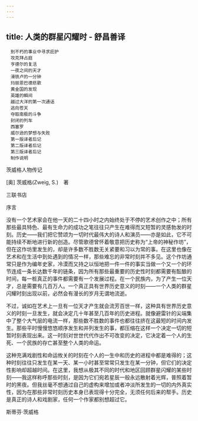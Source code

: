 ```yaml
---
---
---
```

title: 人类的群星闪耀时 - 舒昌善译
---


```
　到不朽的事业中寻求庇护
　攻克拜占庭
　亨德尔的复活
　一夜之间的天才
　滑铁卢的一分钟
　玛丽恩巴德悲歌
　黄金国的发现
　英雄的瞬间
　越过大洋的第一次通话
　逃向苍天
　夺取南极的斗争
　封闭的列车
　西塞罗
　威尔逊的梦想与失败
　第一版译者后记
　第二版译者后记
　第三版译者后记
　制作说明
```

茨威格人物传记





[奥] 茨威格(Zweig, S.)　著



三联书店










序言

没有一个艺术家会在他一天的二十四小时之内始终处于不停的艺术创作之中；所有那些最具特色、最有生命力的成功之笔往往只产生在难得而又短暂的灵感勃发的时刻。历史——我们把它赞颂为一切时代最伟大的诗人和演员——亦是如此，它不可能持续不断地进行新的创造。尽管歌德曾怀着敬意把历史称为“上帝的神秘作坊”，但在这作坊里发生的，却是许多数不胜数无关紧要和习以为常的事。在这里也像在艺术和在生活中到处遇到的情况一样，那些难忘的非常时刻并不多见。这个作坊通常只是作为编年史家，冷漠而又持之以恒地把一件一件的事实当做一个又一个的环节连成一条长达数千年的链条，因为所有那些最重要的历史性时刻都需要有酝酿的时间，每一桩真正的事件都需要有一个发展过程。在一个民族内，为了产生一位天才，总是需要有几百万人。一个真正具有世界历史意义的时刻——一个人类的群星闪耀时刻出现以前，必然会有漫长的岁月无谓地流逝。

不过，诚如在艺术上一旦有一位天才产生就会流芳百世一样，这种具有世界历史意义的时刻一旦发生，就会决定几十年甚至几百年的历史进程。就像避雷针的尖端集中了整个大气层的电流一样，那些数不胜数的事件也都往往挤在这最短的时间内发生。那些平时慢慢悠悠顺序发生和并列发生的事，都压缩在这样一个决定一切的短暂时刻表现出来。这一时刻对世世代代作出不可改变的决定，它决定着一个人的生死、一个民族的存亡甚至整个人类的命运。

这种充满戏剧性和命运攸关的时刻在个人的一生中和历史的进程中都是难得的；这种时刻往往只发生在某一天、某一小时甚至常常只发生在某一分钟，但它们的决定性影响却超越时间。在这里，我想从极其不同的时代和地区回顾群星闪耀的某些时刻——我这样称呼那些时刻，是因为它们宛若星辰一般永远散射着光辉，普照着暂时的黑夜。但我丝毫不想通过自己的虚构来增加或者冲淡所发生的一切的内外真实性，因为在那些非常时刻历史本身已表现得十分完全，无须任何后来的帮手。历史是真正的诗人和戏剧家，任何一个作家都别想超过它。

斯蒂芬·茨威格